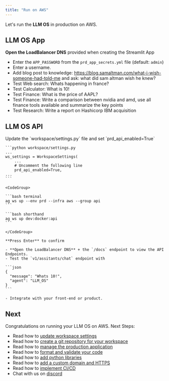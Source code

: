 ```yaml
---
title: "Run on AWS"
---
```


Let's run the **LLM OS** in production on AWS.

<Snippet file="aws-setup.mdx" />

<Snippet file="update-prd-secrets.mdx" />

<Snippet file="create-aws-resources.mdx" />

## LLM OS App

**Open the LoadBalancer DNS** provided when creating the Streamlit App

- Enter the `APP_PASSWORD` from the `prd_app_secrets.yml` file (default: `admin`)
- Enter a username.
- Add blog post to knowledge: https://blog.samaltman.com/what-i-wish-someone-had-told-me and ask: what did sam altman wish he knew?
- Test Web search: Whats happening in france?
- Test Calculator: What is 10!
- Test Finance: What is the price of AAPL?
- Test Finance: Write a comparison between nvidia and amd, use all finance tools available and summarize the key points
- Test Research: Write a report on Hashicorp IBM acquisition

## LLM OS API

<Steps>
  <Step title="Enable FastAPI">
    Update the `workspace/settings.py` file and set `prd_api_enabled=True`

    ```python workspace/settings.py
    ...
    ws_settings = WorkspaceSettings(
        ...
        # Uncomment the following line
        prd_api_enabled=True,
    ...
    ```

  </Step>
  <Step title="Create FastAPI resources">

    <CodeGroup>

    ```bash terminal
    ag ws up --env prd --infra aws --group api
    ```

    ```bash shorthand
    ag ws up dev:docker:api
    ```

    </CodeGroup>

    **Press Enter** to confirm

  </Step>
  <Step title="View API Endpoints">

    - **Open the LoadBalancer DNS** + the `/docs` endpoint to view the API Endpoints.
    - Test the `v1/assitants/chat` endpoint with

    ```json
    {
      "message": "Whats 10!",
      "agent": "LLM_OS"
    }
    ```

    - Integrate with your front-end or product.

  </Step>
</Steps>

<Snippet file="ai-app-update-production.mdx" />

<Snippet file="ai-app-delete-aws-resources.mdx" />

## Next

Congratulations on running your LLM OS on AWS. Next Steps:

- Read how to [update workspace settings](/templates/how-to/workspace-settings)
- Read how to [create a git repository for your workspace](/templates/how-to/git-repo)
- Read how to [manage the production application](/templates/how-to/production-app)
- Read how to [format and validate your code](/templates/how-to/format-and-validate)
- Read how to [add python libraries](/templates/how-to/install)
- Read how to [add a custom domain and HTTPS](/templates/how-to/domain-https)
- Read how to [implement CI/CD](/templates/how-to/ci-cd)
- Chat with us on [discord](https://discord.gg/4MtYHHrgA8)
